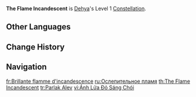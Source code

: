 {{Constellation Infobox
|image         = Constellation The Flame Incandescent.png
|character     = Dehya
|level         = 1
|description   = Dehya's Max [[HP]] is increased by 20%, and she deals bonus DMG based on her Max HP when using the following attacks:<ul><li>[[Molten Inferno]]'s DMG will be increased by 3.6% of her Max HP.</li><li>[[Leonine Bite]]'s DMG will be increased by 6% of her Max HP.</li></ul>
|utility1      = Additive Base DMG Bonus
|utility2      = Max HP Increase
}}
'''The Flame Incandescent''' is [[Dehya]]'s Level 1 [[Constellation]].

==Other Languages==
{{Other Languages
|en      = The Flame Incandescent
|zhs     = 皎洁之火铓辉灿漫
|zhs_rm  = Jiǎojié zhī Huǒ Mánghuī Cànmàn
|zht     = 皎潔之火鋩輝燦漫
|zht_rm  = Jiǎojié zhī Huǒ Mánghuī Cànmàn
|zh_tl   = The Shimmering Flame Shines Sharp Luster
|ja      = 煌めく皎潔の炎
|ja_rm   = Kirameku Kyouketsu no Honou{{assumed}}
|ja_tl   = The Shimmering Flame of Shining Brightness
|ko      = 밝게 타오르는 불꽃
|ko_tl   = Brightly Burning Flames
|es      = Filoígneo impoluto
|es_tl   = Flawless Igneous Edge
|fr      = Brillante flamme d'incandescence
|fr_tl   = Shining Flame of Incandescence
|ru      = Ослепительное пламя
|ru_tl   = The Blinding Flame
|th      = The Flame Incandescent
|vi      = Ánh Lửa Đỏ Sáng Chói
|vi_tl   = 
|de      = Glühend helle Flamme
|de_tl   = Glowing Bright Flame
|id      = The Flame Incandescent
|pt      = Chama Incandescente
|pt_tl   = 
|tr      = Parlak Alev
|tr_tl   = Bright Flame
|it      = Fiamma incandescente
|it_tl   = Incandescent Flame
}}

==Change History==
{{Change History|3.5}}

==Navigation==
{{Talent Navbox|Dehya}}

[[fr:Brillante flamme d'incandescence]]
[[ru:Ослепительное пламя]]
[[th:The Flame Incandescent]]
[[tr:Parlak Alev]]
[[vi:Ánh Lửa Đỏ Sáng Chói]]